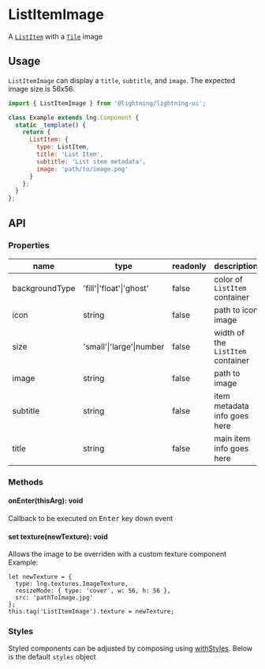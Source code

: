 
# ListItemImage

A [`ListItem`](?path=/docs/listitem--basic) with a [`Tile`](?path=/docs/tile--basic) image

## Usage

`ListItemImage` can display a `title`, `subtitle`, and `image`. The expected image size is 56x56.

```js
import { ListItemImage } from '@lightning/lightning-ui';

class Example extends lng.Component {
  static _template() {
    return {
      ListItem: {
        type: ListItem,
        title: 'List Item',
        subtitle: 'List item metadata',
        image: 'path/to/image.png'
      }
    };
  }
};
```

<Canvas>
  <Story id="patterns-listitemimage--basic" />
</Canvas>

## API

### Properties

name|type|readonly|description
--|--|--|--
backgroundType|'fill'\|'float'\|'ghost'|false|color of `ListItem` container
icon|string|false|path to icon image
size|'small'\|'large'\|number|false|width of the `ListItem` container
image|string|false|path to image
subtitle|string|false|item metadata info goes here
title|string|false|main item info goes here

### Methods

#### onEnter(thisArg): void

Callback to be executed on <kbd>Enter</kbd> key down event

#### set texture(newTexture): void

Allows the image to be overriden with a custom texture component 
Example:
```
let newTexture = {
  type: lng.textures.ImageTexture,
  resizeMode: { type: 'cover', w: 56, h: 56 },
  src: 'pathToImage.jpg'
};
this.tag('ListItemImage').texture = newTexture;
```

### Styles

Styled components can be adjusted by composing using [withStyles](?path=/docs/mixins-withstyles--basic). Below is the default `styles` object

<Theme theme={ListItemImage.styles} />
